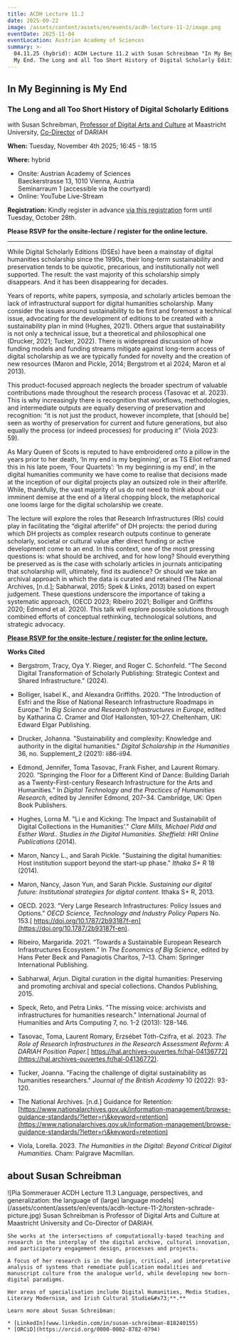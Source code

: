 ```yaml
---
title: ACDH Lecture 11.2
date: 2025-09-22
image: /assets/content/assets/en/events/acdh-lecture-11-2/image.png
eventDate: 2025-11-04
eventLocation: Austrian Academy of Sciences
summary: >-
  04.11.25 (hybrid): ACDH Lecture 11.2 with Susan Schreibman "In My Beginning is
  My End. The Long and all Too Short History of Digital Scholarly Editions"
---
```

## **In My Beginning is My End**

### **The Long and all Too Short History of Digital Scholarly Editions**

with Susan Schreibman, [Professor of Digital Arts and Culture](https://www.maastrichtuniversity.nl/s-schreibman) at Maastricht University, [Co-Director](https://www.dariah.eu/2024/09/04/a-new-director-for-dariah-general-assembly-appoints-susan-schreibman/) of DARIAH

**When:** Tuesday, November 4th 2025; 16:45 - 18:15

**Where:** hybrid

* Onsite: Austrian Academy of Sciences\
  Baeckerstrasse 13, 1010 Vienna, Austria\
  Seminarraum 1 (accessible via the courtyard)
* Online: YouTube Live-Stream

**Registration:** Kindly register in advance [via this registration](https://www.oeaw.ac.at/acdh/newsevents/registration/acdh-lecture-112-with-susan-schreibman) form until Tuesday, October 28th.

**Please RSVP for the onsite-lecture / register for the online lecture.**

---

While Digital Scholarly Editions (DSEs) have been a mainstay of digital humanities scholarship since the 1990s, their long-term sustainability and preservation tends to be quixotic, precarious, and institutionally not well supported. The result: the vast majority of this scholarship simply disappears. And it has been disappearing for decades.

Years of reports, white papers, symposia, and scholarly articles bemoan the lack of infrastructural support for digital humanities scholarship. Many consider the issues around sustainability to be first and foremost a technical issue, advocating for the development of editions to be created with a sustainability plan in mind (Hughes, 2021). Others argue that sustainability is not only a technical issue, but a theoretical and philosophical one (Drucker, 2021; Tucker, 2022). There is widespread discussion of how funding models and funding streams mitigate against long-term access of digital scholarship as we are typically funded for novelty and the creation of new resources (Maron and Pickle, 2014; Bergstrom et al 2024; Maron et al 2013).

This product-focused approach neglects the broader spectrum of valuable contributions made throughout the research process (Tasovac et al. 2023). This is why increasingly there is recognition that workflows, methodologies, and intermediate outputs are equally deserving of preservation and recognition: “it is not just the product, however incomplete, that \[should be] seen as worthy of preservation for current and future generations, but also equally the process (or indeed processes) for producing it” (Viola 2023: 59).

As Mary Queen of Scots is reputed to have embroidered onto a pillow in the years prior to her death, ‘In my end is my beginning’, or as TS Eliot reframed this in his late poem, ‘Four Quartets’: ‘In my beginning is my end’, in the digital humanities community we have come to realise that decisions made at the inception of our digital projects play an outsized role in their afterlife. While, thankfully, the vast majority of us do not need to think about our imminent demise at the end of a literal chopping block, the metaphorical one looms large for the digital scholarship we create.

The lecture will explore the roles that Research Infrastructures (RIs) could play in facilitating the “digital afterlife” of DH projects: the period during which DH projects as complex research outputs continue to generate scholarly, societal or cultural value after direct funding or active development come to an end. In this context, one of the most pressing questions is: what should be archived, and for how long? Should everything be preserved as is the case with scholarly articles in journals anticipating that scholarship will, ultimately, find its audience? Or should we take an archival approach in which the data is curated and retained (The National Archives, \[n.d.]; Sabharwal, 2015; Spek & Links, 2013) based on expert judgement. These questions underscore the importance of taking a systematic approach, (OECD 2023; Ribeiro 2021; Bolliger and Griffiths 2020; Edmond et al. 2020). This talk will explore possible solutions through combined efforts of conceptual rethinking, technological solutions, and strategic advocacy. 

[**Please RSVP for the onsite-lecture / register for the online lecture.**](https://www.oeaw.ac.at/acdh/newsevents/registration/acdh-lecture-112-with-susan-schreibman)

**Works Cited**

* Bergstrom, Tracy, Oya Y. Rieger, and Roger C. Schonfeld. "The Second Digital Transformation of Scholarly Publishing: Strategic Context and Shared Infrastructure." (2024).

- Bolliger, Isabel K., and Alexandra Griffiths. 2020. “The Introduction of Esfri and the Rise of National Research Infrastructure Roadmaps in Europe.” In *Big Science and Research Infrastructures in Europe*, edited by Katharina C. Cramer and Olof Hallonsten, 101–27. Cheltenham, UK: Edward Elgar Publishing.

* Drucker, Johanna. "Sustainability and complexity: Knowledge and authority in the digital humanities." *Digital Scholarship in the Humanities* 36, no. Supplement\_2 (2021): ii86-ii94.

- Edmond, Jennifer, Toma Tasovac, Frank Fisher, and Laurent Romary. 2020. “Springing the Floor for a Different Kind of Dance: Building Dariah as a Twenty-First-century Research Infrastructure for the Arts and Humanities.” In *Digital Technology and the Practices of Humanities Research*, edited by Jennifer Edmond, 207–34. Cambridge, UK: Open Book Publishers.

* Hughes, Lorna M. "Li e and Kicking: The Impact and Sustainabilit of Digital Collections in the Humanities'." *Clare Mills, Michael Pidd and Esther Ward.. Studies in the Digital Humanities. Sheffield: HRI Online Publications* (2014).

- Maron, Nancy L., and Sarah Pickle. "Sustaining the digital humanities: Host institution support beyond the start-up phase." *Ithaka S+ R* 18 (2014).

* Maron, Nancy, Jason Yun, and Sarah Pickle. *Sustaining our digital future: Institutional strategies for digital content*. Ithaka S+ R, 2013.

- OECD. 2023. “Very Large Research Infrastructures: Policy Issues and Options.” *OECD Science, Technology and Industry Policy Papers* No. 153.[ https://doi.org/10.1787/2b93187f-en](https://doi.org/10.1787/2b93187f-en).

* Ribeiro, Margarida. 2021. “Towards a Sustainable European Research Infrastructures Ecosystem.” In *The Economics of Big Science*, edited by Hans Peter Beck and Panagiotis Charitos, 7–13. Cham: Springer International Publishing.

- Sabharwal, Arjun. Digital curation in the digital humanities: Preserving and promoting archival and special collections. Chandos Publishing, 2015.

* Speck, Reto, and Petra Links. "The missing voice: archivists and infrastructures for humanities research." International Journal of Humanities and Arts Computing 7, no. 1-2 (2013): 128-146.

- Tasovac, Toma, Laurent Romary, Erzsébet Tóth-Czifra, et al. 2023. *The Role of Research Infrastructures in the Research Assessment Reform: A DARIAH Position Paper.*[ https://hal.archives-ouvertes.fr/hal-04136772](https://hal.archives-ouvertes.fr/hal-04136772).

* Tucker, Joanna. "Facing the challenge of digital sustainability as humanities researchers." *Journal of the British Academy* 10 (2022): 93-120.

- The National Archives. \[n.d.] Guidance for Retention: [https://www.nationalarchives.gov.uk/information-management/browse-guidance-standards/?letter=r\&keyword=retention](https://www.nationalarchives.gov.uk/information-management/browse-guidance-standards/?letter=r\&keyword=retention)

* Viola, Lorella. 2023. *The Humanities in the Digital: Beyond Critical Digital Humanities.* Cham: Palgrave Macmillan.

## about Susan Schreibman

<Grid layout="two-columns" alignment="stretch">
  <GridItem alignment="center">
    ![Pia Sommerauer ACDH Lecture 11.3 Language, perspectives, and generalization: the language of (large) language models](/assets/content/assets/en/events/acdh-lecture-11-2/torsten-schrade-picture.jpg)
  </GridItem>

  <GridItem alignment="stretch">
    Susan Schreibman is Professor of Digital Arts and Culture at Maastricht University and Co-Director of DARIAH.

    She works at the intersections of computationally-based teaching and research in the interplay of the digital archive, cultural innovation, and participatory engagement design, processes and projects. 

    A focus of her research is in the design, critical, and interpretative analysis of systems that remediate publication modalities and manuscript culture from the analogue world, while developing new born-digital paradigms.

    Her areas of specialisation include Digital Humanities, Media Studies, Literary Modernism, and Irish Cultural Studie&#x73;**.**

    Learn more about Susan Schreibman:

    * [LinkedIn](www.linkedin.com/in/susan-schreibman-818240155)
    * [ORCiD](https://orcid.org/0000-0002-8782-0794)
  </GridItem>
</Grid>
